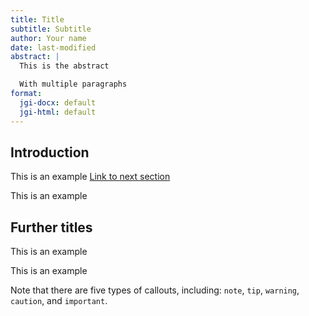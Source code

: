 ```yaml
---
title: Title
subtitle: Subtitle
author: Your name
date: last-modified
abstract: |
  This is the abstract

  With multiple paragraphs
format:
  jgi-docx: default
  jgi-html: default
---
```


## Introduction

This is an example [Link to next section](#sec-further)

This is an example

## Further titles {#sec-further}

This is an example

This is an example

::: {.callout-note}
Note that there are five types of callouts, including:
`note`, `tip`, `warning`, `caution`, and `important`.
:::
